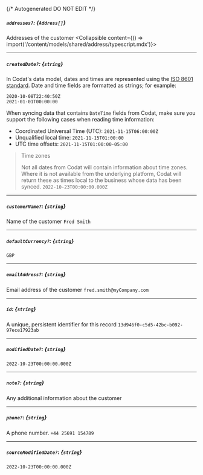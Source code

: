 {/* Autogenerated DO NOT EDIT  */}

##### `addresses?`: *{`Address[]`}*
Addresses of the customer
<Collapsible content={() => import('/content/models/shared/address/typescript.mdx')}>
</Collapsible>

---
##### `createdDate?`: *{`string`}*
In Codat's data model, dates and times are represented using the <a class="external" href="https://en.wikipedia.org/wiki/ISO_8601" target="_blank">ISO 8601 standard</a>. Date and time fields are formatted as strings; for example:

```
2020-10-08T22:40:50Z
2021-01-01T00:00:00
```



When syncing data that contains `DateTime` fields from Codat, make sure you support the following cases when reading time information:

- Coordinated Universal Time (UTC): `2021-11-15T06:00:00Z`
- Unqualified local time: `2021-11-15T01:00:00`
- UTC time offsets: `2021-11-15T01:00:00-05:00`

> Time zones
> 
> Not all dates from Codat will contain information about time zones.  
> Where it is not available from the underlying platform, Codat will return these as times local to the business whose data has been synced.
`2022-10-23T00:00:00.000Z`

---
##### `customerName?`: *{`string`}*
Name of the customer
`Fred Smith`

---
##### `defaultCurrency?`: *{`string`}*
`GBP`

---
##### `emailAddress?`: *{`string`}*
Email address of the customer
`fred.smith@myCompany.com`

---
##### `id`: *{`string`}*
A unique, persistent identifier for this record
`13d946f0-c5d5-42bc-b092-97ece17923ab`

---
##### `modifiedDate?`: *{`string`}*
`2022-10-23T00:00:00.000Z`

---
##### `note?`: *{`string`}*
Any additional information about the customer

---
##### `phone?`: *{`string`}*
A phone number.
`+44 25691 154789`

---
##### `sourceModifiedDate?`: *{`string`}*
`2022-10-23T00:00:00.000Z`

